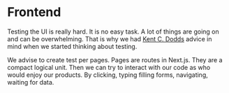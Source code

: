 # Frontend

Testing the UI is really hard. It is no easy task. A lot of things are going on and can be overwhelming. That is why we had [Kent C. Dodds](https://kentcdodds.com/) advice in mind when we started thinking about testing.

We advise to create test per pages. Pages are routes in Next.js. They are a compact logical unit. Then we can try to interact with our code as who would enjoy our products. By clicking, typing filling forms, navigating, waiting for data.

